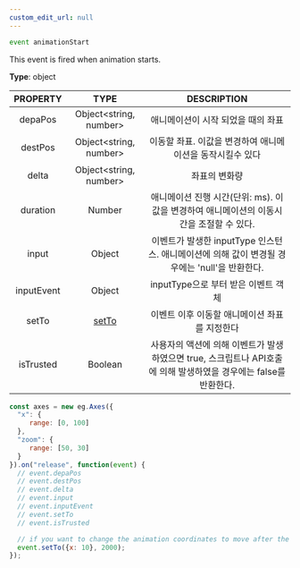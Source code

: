 ```yaml
---
custom_edit_url: null
---
```


```ts
event animationStart
```

<div className="bulma-tags">

</div>

This event is fired when animation starts.

**Type**: object

|PROPERTY|TYPE|DESCRIPTION|
|:---:|:---:|:---:|
|depaPos|Object&lt;string, number&gt;|애니메이션이 시작 되었을 때의 좌표 |
|destPos|Object&lt;string, number&gt;|이동할 좌표. 이값을 변경하여 애니메이션을 동작시킬수 있다|
|delta|Object&lt;string, number&gt;|좌표의 변화량|
|duration|Number|애니메이션 진행 시간(단위: ms). 이값을 변경하여 애니메이션의 이동시간을 조절할 수 있다.|
|input|Object|이벤트가 발생한 inputType 인스턴스. 애니메이션에 의해 값이 변경될 경우에는 'null'을 반환한다.|
|inputEvent|Object|inputType으로 부터 받은 이벤트 객체|
|setTo|[setTo](setTo)|이벤트 이후 이동할 애니메이션 좌표를 지정한다|
|isTrusted|Boolean|사용자의 액션에 의해 이벤트가 발생하였으면 true, 스크립트나 API호출에 의해 발생하였을 경우에는 false를 반환한다.|

```js
const axes = new eg.Axes({
  "x": {
     range: [0, 100]
  },
  "zoom": {
     range: [50, 30]
  }
}).on("release", function(event) {
  // event.depaPos
  // event.destPos
  // event.delta
  // event.input
  // event.inputEvent
  // event.setTo
  // event.isTrusted

  // if you want to change the animation coordinates to move after the 'animationStart' event.
  event.setTo({x: 10}, 2000);
});
```

